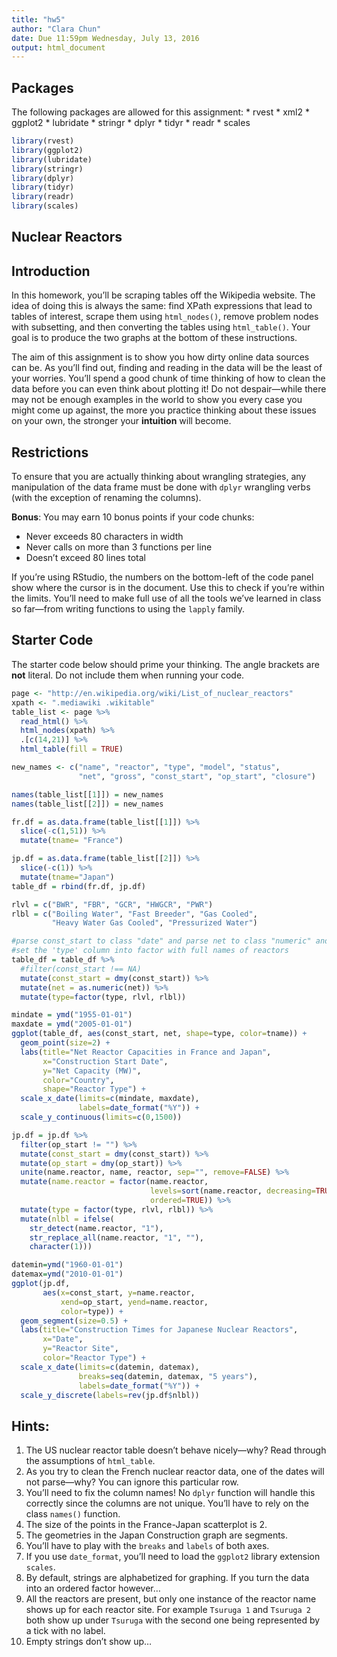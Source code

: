 ```yaml
---
title: "hw5"
author: "Clara Chun"
date: Due 11:59pm Wednesday, July 13, 2016
output: html_document
---
```


## Packages

The following packages are allowed for this assignment:
* rvest
* xml2
* ggplot2
* lubridate
* stringr
* dplyr
* tidyr
* readr
* scales
```r
library(rvest)
library(ggplot2)
library(lubridate)
library(stringr)
library(dplyr)
library(tidyr)
library(readr)
library(scales)
```



## Nuclear Reactors

## Introduction
In this homework, you'll be scraping tables off the Wikipedia website.  The idea of doing this is always the same: find XPath expressions that lead to tables of interest, scrape them using `html_nodes()`, remove problem nodes with subsetting, and then converting the tables using `html_table()`.  Your goal is to produce the two graphs at the bottom of these instructions.

The aim of this assignment is to show you how dirty online data sources can be.  As you'll find out, finding and reading in the data will be the least of your worries.  You'll spend a good chunk of time thinking of how to clean the data before you can even think about plotting it! Do not despair---while there may not be enough examples in the world to show you every case you might come up against, the more you practice thinking about these issues on your own, the stronger your __intuition__ will become.

## Restrictions
To ensure that you are actually thinking about wrangling strategies, any manipulation of the data frame must be done with `dplyr` wrangling verbs (with the exception of renaming the columns).

__Bonus__: You may earn 10 bonus points if your code chunks:

* Never exceeds 80 characters in width
* Never calls on more than 3 functions per line
* Doesn't exceed 80 lines total

If you're using RStudio, the numbers on the bottom-left of the code panel show where the cursor is in the document.  Use this to check if you're within the limits.  You'll need to make full use of all the tools we've learned in class so far---from writing functions to using the `lapply` family.

## Starter Code
The starter code below should prime your thinking.  The angle brackets are __not__ literal.  Do not include them when running your code.
```r
page <- "http://en.wikipedia.org/wiki/List_of_nuclear_reactors"
xpath <- ".mediawiki .wikitable" 
table_list <- page %>%
  read_html() %>%
  html_nodes(xpath) %>%
  .[c(14,21)] %>%
  html_table(fill = TRUE)

new_names <- c("name", "reactor", "type", "model", "status", 
               "net", "gross", "const_start", "op_start", "closure")

names(table_list[[1]]) = new_names
names(table_list[[2]]) = new_names

fr.df = as.data.frame(table_list[[1]]) %>%
  slice(-c(1,51)) %>% 
  mutate(tname= "France")

jp.df = as.data.frame(table_list[[2]]) %>% 
  slice(-c(1)) %>%
  mutate(tname="Japan")
table_df = rbind(fr.df, jp.df)

rlvl = c("BWR", "FBR", "GCR", "HWGCR", "PWR")
rlbl = c("Boiling Water", "Fast Breeder", "Gas Cooled", 
         "Heavy Water Gas Cooled", "Pressurized Water")

#parse const_start to class "date" and parse net to class "numeric" and 
#set the 'type' column into factor with full names of reactors
table_df = table_df %>% 
  #filter(const_start !== NA)
  mutate(const_start = dmy(const_start)) %>% 
  mutate(net = as.numeric(net)) %>% 
  mutate(type=factor(type, rlvl, rlbl))

mindate = ymd("1955-01-01")
maxdate = ymd("2005-01-01")
ggplot(table_df, aes(const_start, net, shape=type, color=tname)) +
  geom_point(size=2) +
  labs(title="Net Reactor Capacities in France and Japan", 
       x="Construction Start Date",
       y="Net Capacity (MW)",
       color="Country",
       shape="Reactor Type") +
  scale_x_date(limits=c(mindate, maxdate), 
               labels=date_format("%Y")) +
  scale_y_continuous(limits=c(0,1500))
```

```r
jp.df = jp.df %>% 
  filter(op_start != "") %>% 
  mutate(const_start = dmy(const_start)) %>% 
  mutate(op_start = dmy(op_start)) %>%
  unite(name.reactor, name, reactor, sep="", remove=FALSE) %>% 
  mutate(name.reactor = factor(name.reactor, 
                               levels=sort(name.reactor, decreasing=TRUE),
                               ordered=TRUE)) %>% 
  mutate(type = factor(type, rlvl, rlbl)) %>% 
  mutate(nlbl = ifelse(
    str_detect(name.reactor, "1"), 
    str_replace_all(name.reactor, "1", ""), 
    character(1)))

datemin=ymd("1960-01-01")
datemax=ymd("2010-01-01")
ggplot(jp.df, 
       aes(x=const_start, y=name.reactor, 
           xend=op_start, yend=name.reactor, 
           color=type)) +
  geom_segment(size=0.5) +
  labs(title="Construction Times for Japanese Nuclear Reactors", 
       x="Date",
       y="Reactor Site",
       color="Reactor Type") +
  scale_x_date(limits=c(datemin, datemax), 
               breaks=seq(datemin, datemax, "5 years"), 
               labels=date_format("%Y")) +
  scale_y_discrete(labels=rev(jp.df$nlbl))
```

## Hints:
1. The US nuclear reactor table doesn't behave nicely---why? Read through the assumptions of `html_table`.
2. As you try to clean the French nuclear reactor data, one of the dates will not parse---why? You can ignore this particular row.
3. You'll need to fix the column names! No `dplyr` function will handle this correctly since the columns are not unique.  You'll have to rely on the class `names()` function.
4. The size of the points in the France-Japan scatterplot is 2.
5. The geometries in the Japan Construction graph are segments.
6. You'll have to play with the `breaks` and `labels` of both axes.
7. If you use `date_format`, you'll need to load the `ggplot2` library extension `scales`.
8. By default, strings are alphabetized for graphing.  If you turn the data into an ordered factor however...
9. All the reactors are present, but only one instance of the reactor name shows up for each reactor site.  For example `Tsuruga 1` and `Tsuruga 2` both show up under `Tsuruga` with the second one being represented by a tick with no label.
10. Empty strings don't show up...

